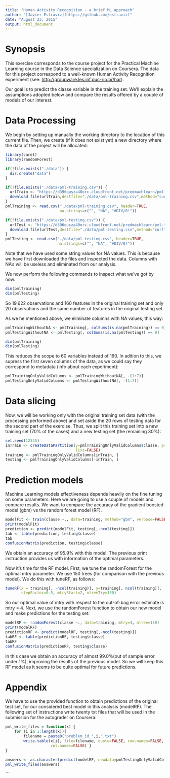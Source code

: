 ```yaml
---
title: "Human Activity Recognition - a brief ML approach"
author: "[Javier Estraviz](https://github.com/estraviz)"
date: "August 23, 2015"
output: html_document
---
```


Synopsis
========

This exercise corresponds to the course project for the Practical Machine Learning 
course in the Data Science specialization on Coursera. The data for this project 
correspond to a well-known Human Activity Recognition experiment (see: 
[http://groupware.les.inf.puc-rio.br/har](http://groupware.les.inf.puc-rio.br/har)). 

Our goal is to predict the classe variable in the training set. We'll explain the 
assumptions adopted below and compare the results offered by a couple of models 
of our interest.

Data Processing
===============

We begin by setting up manually the working directory to the location of this
current file. Then, we create (if it does not exist yet) a new directory where 
the data of the project will be allocated:

```r
library(caret)
library(randomForest)

if(!file.exists("./data")) {
  dir.create("data")
}

if(!file.exists("./data/pml-training.csv")) {
  urlTrain <- "https://d396qusza40orc.cloudfront.net/predmachlearn/pml-training.csv"
  download.file(urlTrain,destfile="./data/pml-training.csv",method="curl") 
}
pmlTraining <- read.csv("./data/pml-training.csv", header=TRUE, 
                        na.strings=c("", "NA", "#DIV/0!"))

if(!file.exists("./data/pml-testing.csv")) {
  urlTest <- "https://d396qusza40orc.cloudfront.net/predmachlearn/pml-testing.csv"
  download.file(urlTest,destfile="./data/pml-testing.csv",method="curl") 
}
pmlTesting <- read.csv("./data/pml-testing.csv", header=TRUE, 
                       na.strings=c("", "NA", "#DIV/0!"))
```

Note that we have used some string values for NA values. This is because we have 
first downloaded the files and inspected the data. Columns with NA's will be 
useless and eliminated from our analysis. 

We now perform the following commands to inspect what we've got by now:

```r
dim(pmlTraining)
dim(pmlTesting)
```

So 19,622 observations and 160 features in the original training set and only 20
observations and the same number of features in the original testing set. 

As we he mentioned above, we eliminate columns with NA values, this way:

```r
pmlTrainingWithoutNA <- pmlTraining[, colSums(is.na(pmlTraining)) == 0] 
pmlTestingWithoutNA <- pmlTesting[, colSums(is.na(pmlTesting)) == 0] 

dim(pmlTraining)
dim(pmlTesting)
```

This reduces the scope to 60 variables instead of 160. In adition to this, we
supress the first seven columns of the data, as we could say they correspond to
metadata (info about each experiment):

```r
pmlTrainingOnlyValidColumns <- pmlTrainingWithoutNA[, -(1:7)] 
pmlTestingOnlyValidColumns <- pmlTestingWithoutNA[, -(1:7)] 
```

Data slicing
============

Now, we will be working only with the original training set data (with the 
processing performed above) and set aside the 20 rows of testing data for the 
second part of the exercise. Thus, we split this training set into a new training
set (70% of the cases) and a new testing set (the remaining 30%):

```r
set.seed(12345)
inTrain <- createDataPartition(y=pmlTrainingOnlyValidColumns$classe, p=0.7, 
                               list=FALSE)
training <- pmlTrainingOnlyValidColumns[inTrain, ]
testing <- pmlTrainingOnlyValidColumns[-inTrain, ]
```

Prediction models
=================

Machine Learning models effectiveness depends heavily on the fine tuning on some 
parameters. Here we are going to use a couple of models and compare results. We 
want to compare the accuracy of the gradient boosted model (gbm) vs the random 
forest model (RF). 

```r
modelFit <- train(classe ~., data=training, method="gbm", verbose=FALSE)
print(modelFit)
prediction <- predict(modelFit, testing[,-ncol(testing)])
tab <- table(prediction, testing$classe)
tab
confusionMatrix(prediction, testing$classe)
```

We obtain an accuracy of 95.9% with this model. The previous print instruction
provides us with information of the optimal parameters.

Now it's time for the RF model. First, we tune the randomForest for the optimal
mtry parameter. We use 150 trees (for comparison with the previous model). We do 
this with tuneRF, as follows:

```r
tuneRF(x = training[, -ncol(training)], y=training[, ncol(training)], 
       stepFactor=0.5, mtryStart=2, ntreeTry=150)
```

So our optimal value of mtry with respect to the out-of-bag error estimate is 
mtry = 4. Next, we use the randomForest function to obtain our new model and make
predictions for the testing set:

```r
modelRF <- randomForest(classe ~., data=training, mtry=4, ntree=150)
print(modelRF)
predictionRF <- predict(modelRF, testing[,-ncol(testing)])
tabRF <- table(predictionRF, testing$classe)
tabRF
confusionMatrix(predictionRF, testing$classe)
```

In this case we obtain an accuracy of almost 99.0%(out of sample error under 1%), improving the results of the
previous model. So we will keep this RF model as it seems to be quite optimal
for future predictions.

Appendix
========

We have to use the provided function to obtain predictions of the original test
set, for our considered best model in this analysis (modelRF). The following
set of instructions write twenty txt files that will be used in the submission 
for the autograder on Coursera:

```r
pml_write_files = function(x) {
    for (i in 1:length(x)){
        filename = paste0("problem_id_",i,".txt")
        write.table(x[i], file=filename, quote=FALSE, row.names=FALSE, 
                    col.names=FALSE) }
}

answers <- as.character(predict(modelRF, newdata=pmlTestingOnlyValidColumns))
pml_write_files(answers)
```

```

